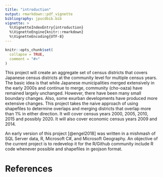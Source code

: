 ```yaml
---
title: "introduction"
output: rmarkdown::pdf_vignette
bibliography: jpucdbib.bib
vignette: >
  %\VignetteIndexEntry{introduction}
  %\VignetteEngine{knitr::rmarkdown}
  %\VignetteEncoding{UTF-8}
---
```


```r
knitr::opts_chunk$set(
  collapse = TRUE,
  comment = "#>"
)
```
This project will create an aggregate set of census districts that 
    covers Japanese census districts at the community level for multiple census 
    years. The basic idea is that while Japanese municipalities merged extensively 
    in the early 2000s and continue to merge, community (cho-oaza) have remained 
    largely unchanged. However, there have been many small boundary changes. Also, 
    some exurban developments have produced more extensive changes. This project 
    takes the naive approach of using shapefiles to determine overlaps and merging 
    districts that overlap more than 1% in either direction. It will cover 
    census years 2000, 2005, 2010, 2015 and possibly 2020. It will also cover 
    economic census years 2009 and 2014.

An early version of this project [@engel2018] was written in a mishmash of SQL 
    Server data, R, Microsoft C#, and Microsoft Geography. An objective of the 
    current project is to redevelop it for the R/Github community include R code 
    whenever possible and shapefiles in geojson format.

# References
